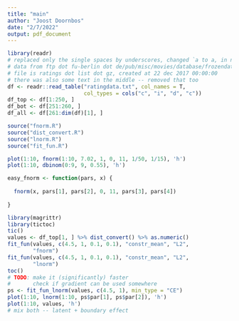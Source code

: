 ```yaml
---
title: "main"
author: "Joost Doornbos"
date: "2/7/2022"
output: pdf_document
---
```



```r
library(readr)
# replaced only the single spaces by underscores, changed `a to a, in notepad++
# data from ftp dot fu-berlin dot de/pub/misc/movies/database/frozendata
# file is ratings dot list dot gz, created at 22 dec 2017 00:00:00
# there was also some text in the middle -- removed that too
df <- readr::read_table("ratingdata.txt", col_names = T,
                        col_types = cols("c", "i", "d", "c"))
df_top <- df[1:250, ]
df_bot <- df[251:260, ]
df_all <- df[261:dim(df)[1], ]
```


```r
source("fnorm.R")
source("dist_convert.R")
source("lnorm.R")
source("fit_fun.R")
```


```r
plot(1:10, fnorm(1:10, 7.02, 1, 0, 11, 1/50, 1/15), 'h')
plot(1:10, dbinom(0:9, 9, 0.55), 'h')
```


```r
easy_fnorm <- function(pars, x) {
  
  fnorm(x, pars[1], pars[2], 0, 11, pars[3], pars[4])
  
}
```


```r
library(magrittr)
library(tictoc)
tic()
values <- df_top[1, ] %>% dist_convert() %>% as.numeric()
fit_fun(values, c(4.5, 1, 0.1, 0.1), "constr_mean", "L2",
        "fnorm")
fit_fun(values, c(4.5, 1, 0.1, 0.1), "constr_mean", "L2",
        "lnorm")
toc()
# TODO: make it (significantly) faster
#       check if gradient can be used somewhere
ps <- fit_fun_lnorm(values, c(4.5, 1), min_type = "CE")
plot(1:10, lnorm(1:10, ps$par[1], ps$par[2]), 'h')
plot(1:10, values, 'h')
# mix both -- latent + boundary effect
```

